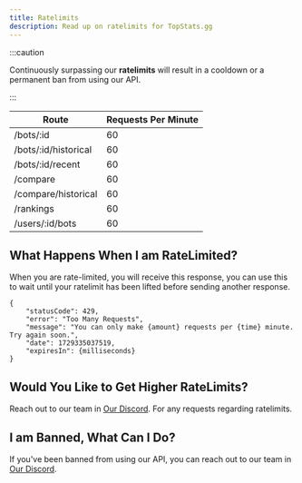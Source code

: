 ```yaml
---
title: Ratelimits
description: Read up on ratelimits for TopStats.gg
---
```



:::caution

Continuously surpassing our **ratelimits** will result in a cooldown or a permanent ban from using our API.

:::

| Route                | Requests Per Minute |
|----------------------|---------------------|
| /bots/:id            | 60                  |
| /bots/:id/historical | 60                  |
| /bots/:id/recent     | 60                  |
| /compare             | 60                  |
| /compare/historical  | 60                  |
| /rankings            | 60                  |
| /users/:id/bots      | 60                  |


## What Happens When I am RateLimited?
When you are rate-limited, you will receive this response, you can use this to wait until your ratelimit has been lifted before sending another response.
```shell
{
    "statusCode": 429,
    "error": "Too Many Requests",
    "message": "You can only make {amount} requests per {time} minute. Try again soon.",
    "date": 1729335037519,
    "expiresIn": {milliseconds}
}
```

## Would You Like to Get Higher RateLimits?
Reach out to our team in [Our Discord](https://discord.com/invite/jjEauJXuZc). For any requests regarding ratelimits.

## I am Banned, What Can I Do?
If you've been banned from using our API, you can reach out to our team in [Our Discord](https://discord.com/invite/jjEauJXuZc).
